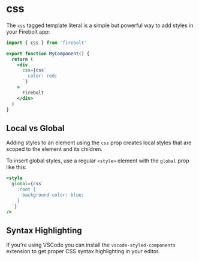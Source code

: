 # css

The `css` tagged template literal is a simple but powerful way to add styles in your Firebolt app:

```jsx lineNumbers
import { css } from 'firebolt'

export function MyComponent() {
  return (
    <div
      css={css`
        color: red;
      `}
    >
      Firebolt
    </div>
  )
}
```

## Local vs Global

Adding styles to an element using the `css` prop creates local styles that are scoped to the element and its children.

To insert global styles, use a regular `<style>` element with the `global` prop like this:

```jsx
<style
  global={css`
    :root {
      background-color: blue;
    }
  `}
/>
```

## Syntax Highlighting

If you're using VSCode you can install the `vscode-styled-components` extension to get proper CSS syntax highlighting in your editor.
